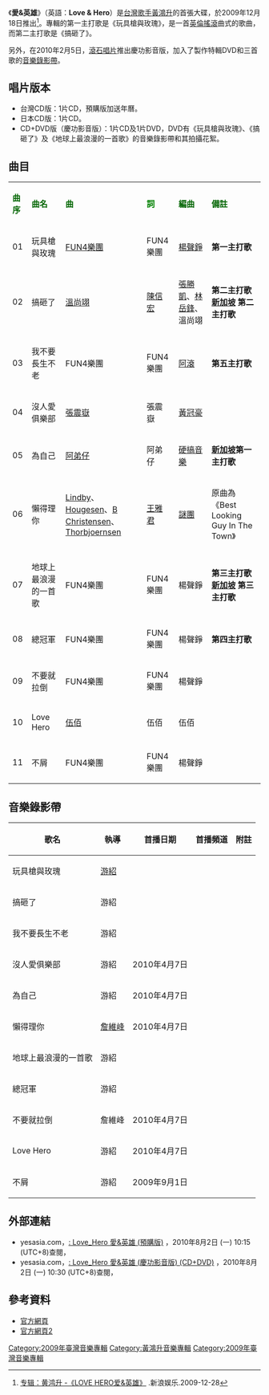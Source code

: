 {{Album infobox | <!-- See Wikipedia:WikiProject_Albums -->
|  Name        = 愛&英雄
|  Type        = [[專輯|專輯]]
|  Artist      = [[黃鴻升|黃鴻升]]
|  Cover       = 
|  Released    = 2009年12月18日<ref name="sina"/>
|  Recorded    = 2009年
|  Genre       = [[國語流行音樂|國語流行音樂]]
|  Length      = 45分36秒
|  Label       = [[滾石唱片|滾石]]<ref name="sina"/>
|  Number     = 
|  Producer    = [[周志豪|周志豪]]（1,7-9,11的音樂監製）<br>[[溫尚翊|溫尚翊]]（2的音樂監製）<br>[[阿滾|阿滾]]（3,6的音樂監製）<br>[[吳蒙惠|吳蒙惠]]（4的音樂監製）<br>[[阿弟仔|阿弟仔]]（5的音樂監製）<br>[[伍佰|伍佰]]（10的音樂監製）
|  Last album  = [[不屑|不屑]] <br />（2009年）
|  This album  = '''愛&英雄''' <br />（2009年）
|  Next album  = [[黑心傷品|黑心傷品]] <br />（2011年）
{{Extra album cover 2
| Upper caption = 其他封面
| Type          = 專輯
| Cover         =黃鴻升 Love Hero 愛&英雄(預購版).jpg
| Lower caption = 預購版封面}}
{{Extra album cover 2
| Upper caption = 其他封面
| Type          = 專輯
| Cover         =黃鴻升 Love Hero 愛&英雄(慶功影音版).jpg
| Lower caption =慶功影音版封面}}
}}

《'''愛&英雄'''》（英語：'''Love & Hero'''）是[[台灣|台灣]][[歌手|歌手]][[黃鴻升|黃鴻升]]的首張大碟，於2009年12月18日推出<ref name="sina">[http://ent.sina.com.cn/y/d/2009-12-28/17082827017.shtml 专辑：黄鸿升 -《LOVE HERO爱&英雄》] {{Wayback|url=http://ent.sina.com.cn/y/d/2009-12-28/17082827017.shtml |date=20200705131431 }}.新浪娱乐.2009-12-28</ref>。專輯的第一主打歌是《玩具槍與玫瑰》，是一首[[英倫搖滾|英倫搖滾]]曲式的歌曲，而第二主打歌是《搞砸了》。

另外，在2010年2月5日，[[滾石唱片|滾石唱片]]推出慶功影音版，加入了製作特輯DVD和三首歌的[[音樂錄影帶|音樂錄影帶]]。

== 唱片版本 ==
* 台灣CD版：1片CD，預購版加送年曆。
* 日本CD版：1片CD。
* CD+DVD版（慶功影音版）：1片CD及1片DVD，DVD有《玩具槍與玫瑰》、《搞砸了》及《地球上最浪漫的一首歌》的音樂錄影帶和其拍攝花絮。

==曲目==
{| class="wikitable"
|-
| <font color=darkgreen>'''曲序'''</font> || <font color=darkgreen>'''曲名'''</font> || <font color=darkgreen>'''曲'''</font> || <font color=green>'''詞'''</font> || <font color=darkgreen>'''編曲'''</font> || <font color=darkgreen>'''備註'''</font>
|-
| 01 || 玩具槍與玫瑰 || [[FUN4樂團|FUN4樂團]] || FUN4樂團 || [[楊聲錚|楊聲錚]] || '''第一主打歌'''
|-
| 02 || 搞砸了 || [[溫尚翊|溫尚翊]] || [[陳信宏|陳信宏]] || [[張勝凱|張勝凱]]、[[林岳鋒|林岳鋒]]、溫尚翊 || '''第二主打歌'''<br>'''[[新加坡|新加坡]] 第二主打歌'''
|-
| 03 || 我不要長生不老 || FUN4樂團 || FUN4樂團 || [[阿滾|阿滾]] || '''第五主打歌'''
|-
| 04 || 沒人愛俱樂部 || [[張震嶽|張震嶽]] || 張震嶽 || [[黃冠豪|黃冠豪]] ||
|-
| 05 || 為自己 || [[阿弟仔|阿弟仔]] || 阿弟仔 || [[硬搞音樂|硬搞音樂]] || '''[[新加坡|新加坡]]第一主打歌'''
|-
| 06 || 懶得理你 || [[Lindby|Lindby]]、[[Hougesen|Hougesen]]、[[B_Christensen|B Christensen]]、[[Thorbjoernsen|Thorbjoernsen]] || [[王雅君|王雅君]] || [[謎團_(音樂人)|謎團]] || 原曲為《Best Looking Guy In The Town》
|-
| 07 || 地球上最浪漫的一首歌 || FUN4樂團 || FUN4樂團 || 楊聲錚 || '''第三主打歌''' <br> '''[[新加坡|新加坡]] 第三主打歌'''
|-
| 08 || 總冠軍 || FUN4樂團 || FUN4樂團 || 楊聲錚 || '''第四主打歌'''
|-
| 09 || 不要就拉倒 || FUN4樂團 || FUN4樂團 || 楊聲錚 ||
|-
| 10 || Love Hero || [[伍佰|伍佰]] || 伍佰 || 伍佰 ||
|-
| 11 || 不屑 || FUN4樂團 || FUN4樂團 || 楊聲錚 ||
|}

==音樂錄影帶==
{| class="wikitable"
! 歌名 !! 執導 !! 首播日期 !! 首播頻道 !! 附註 
|-
| 玩具槍與玫瑰 || [[游紹|游紹]] || || ||
|-
| 搞砸了 || 游紹 || || ||
|-
| 我不要長生不老 || 游紹 || || ||
|-
| 沒人愛俱樂部 || 游紹 || 2010年4月7日|| ||
|-
| 為自己 || 游紹 || 2010年4月7日 || ||
|-
| 懶得理你 || [[詹維峰|詹維峰]] || 2010年4月7日 || ||
|-
| 地球上最浪漫的一首歌 || 游紹 || || ||
|-
| 總冠軍 || 游紹 || || ||
|-
| 不要就拉倒 || 詹維峰 || 2010年4月7日 || ||
|-
| Love Hero || 游紹 || 2010年4月7日 || ||
|-
| 不屑 || 游紹 || 2009年9月1日 || ||
|}

== 外部連結 ==
* yesasia.com，[http://www.yesasia.com/global/love-hero-%E6%84%9B-%E8%8B%B1%E9%9B%84-%E9%A0%90%E8%B3%BC%E7%89%88/1021567006-0-0-0-zh_TW/info.html : Love_Hero 愛&英雄 (預購版)] {{Wayback|url=http://www.yesasia.com/global/love-hero-%E6%84%9B-%E8%8B%B1%E9%9B%84-%E9%A0%90%E8%B3%BC%E7%89%88/1021567006-0-0-0-zh_TW/info.html |date=20100420223737 }}，2010年8月2日 (一) 10:15 (UTC+8)查閱，{{zh-hant}}
* yesasia.com，[http://www.yesasia.com/global/love-hero-%E6%84%9B-%E8%8B%B1%E9%9B%84-%E6%85%B6%E5%8A%9F%E5%BD%B1%E9%9F%B3%E7%89%88-cd-dvd/1022002216-0-0-0-zh_TW/info.html : Love_Hero 愛&英雄 (慶功影音版) (CD+DVD)] {{Wayback|url=http://www.yesasia.com/global/love-hero-%E6%84%9B-%E8%8B%B1%E9%9B%84-%E6%85%B6%E5%8A%9F%E5%BD%B1%E9%9F%B3%E7%89%88-cd-dvd/1022002216-0-0-0-zh_TW/info.html |date=20100817023455 }}，2010年8月2日 (一) 10:30 (UTC+8)查閱，{{zh-hant}}

== 參考資料 ==
*[https://web.archive.org/web/20110716080258/http://www.gogo-shopping.com.tw/mod/product/index.php?REQUEST_ID=cGFnZT1kZXRhaWwmUElEPTY2OTA%3D 官方網頁]
*[https://web.archive.org/web/20110716080337/http://www.gogo-shopping.com.tw/mod/product/index.php?REQUEST_ID=cGFnZT1kZXRhaWwmUElEPTc1Nzc%3D 官方網頁2]

<div class="references-small">
<references></references>
</div>

{{黃鴻升}}

[[Category:2009年臺灣音樂專輯|Category:2009年臺灣音樂專輯]]
[[Category:黃鴻升音樂專輯|Category:黃鴻升音樂專輯]]
[[Category:2009年臺灣音樂專輯|Category:2009年臺灣音樂專輯]]